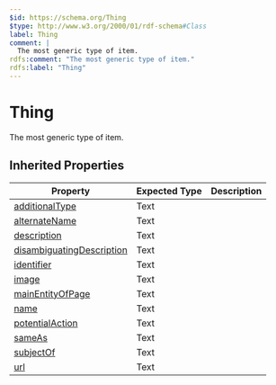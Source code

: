 ```yaml
---
$id: https://schema.org/Thing
$type: http://www.w3.org/2000/01/rdf-schema#Class
label: Thing
comment: |
  The most generic type of item.
rdfs:comment: "The most generic type of item."
rdfs:label: "Thing"
---
```


# Thing

The most generic type of item.

## Inherited Properties

| Property | Expected Type | Description |
| --- | --- | --- |
| [additionalType](https://schema.org/additionalType) | Text |  |
| [alternateName](https://schema.org/alternateName) | Text |  |
| [description](https://schema.org/description) | Text |  |
| [disambiguatingDescription](https://schema.org/disambiguatingDescription) | Text |  |
| [identifier](https://schema.org/identifier) | Text |  |
| [image](https://schema.org/image) | Text |  |
| [mainEntityOfPage](https://schema.org/mainEntityOfPage) | Text |  |
| [name](https://schema.org/name) | Text |  |
| [potentialAction](https://schema.org/potentialAction) | Text |  |
| [sameAs](https://schema.org/sameAs) | Text |  |
| [subjectOf](https://schema.org/subjectOf) | Text |  |
| [url](https://schema.org/url) | Text |  |
